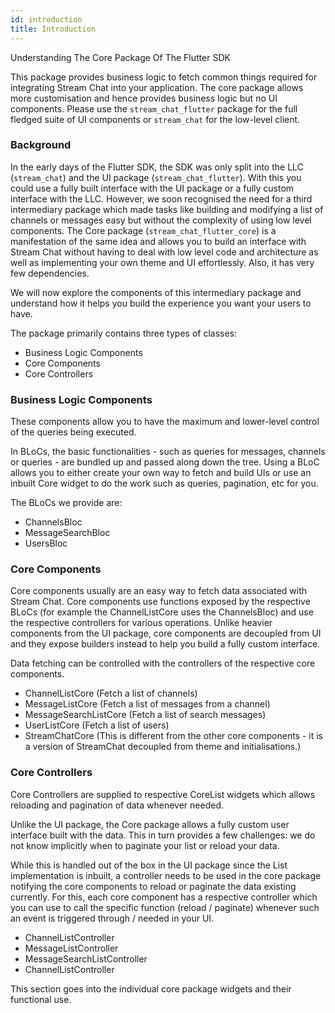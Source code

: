 ```yaml
---
id: introduction
title: Introduction
---
```


Understanding The Core Package Of The Flutter SDK

This package provides business logic to fetch common things required for integrating Stream Chat into your application.
The core package allows more customisation and hence provides business logic but no UI components.
Please use the `stream_chat_flutter` package for the full fledged suite of UI components or `stream_chat` for the low-level client.

### Background

In the early days of the Flutter SDK, the SDK was only split into the LLC (`stream_chat`) and
the UI package (`stream_chat_flutter`). With this you could use a fully built interface with the UI package
or a fully custom interface with the LLC. However, we soon recognised the need for a third intermediary
package which made tasks like building and modifying a list of channels or messages easy but without
the complexity of using low level components. The Core package (`stream_chat_flutter_core`) is a manifestation
of the same idea and allows you to build an interface with Stream Chat without having to deal with
low level code and architecture as well as implementing your own theme and UI effortlessly. 
Also, it has very few dependencies.

We will now explore the components of this intermediary package and understand how it helps you build
the experience you want your users to have.

The package primarily contains three types of classes:

* Business Logic Components
* Core Components
* Core Controllers

### Business Logic Components

These components allow you to have the maximum and lower-level control of the queries being executed.

In BLoCs, the basic functionalities - such as queries for messages, channels or queries - are bundled up
and passed along down the tree. Using a BLoC allows you to either create your own way to fetch and
build UIs or use an inbuilt Core widget to do the work such as queries, pagination, etc for you.

The BLoCs we provide are:

* ChannelsBloc
* MessageSearchBloc
* UsersBloc

### Core Components

Core components usually are an easy way to fetch data associated with Stream Chat.
Core components use functions exposed by the respective BLoCs (for example the ChannelListCore uses the ChannelsBloc)
and use the respective controllers for various operations. Unlike heavier components from the UI
package, core components are decoupled from UI and they expose builders instead to help you build
a fully custom interface.

Data fetching can be controlled with the controllers of the respective core components.

* ChannelListCore (Fetch a list of channels)
* MessageListCore (Fetch a list of messages from a channel)
* MessageSearchListCore (Fetch a list of search messages)
* UserListCore (Fetch a list of users)
* StreamChatCore (This is different from the other core components - it is a version of StreamChat decoupled from theme and initialisations.)

### Core Controllers

Core Controllers are supplied to respective CoreList widgets which allows reloading and pagination of data whenever needed.

Unlike the UI package, the Core package allows a fully custom user interface built with the data. This
in turn provides a few challenges: we do not know implicitly when to paginate your list or reload your data.

While this is handled out of the box in the UI package since the List implementation is inbuilt, a controller
needs to be used in the core package notifying the core components to reload or paginate the data existing
currently. For this, each core component has a respective controller which you can use to call the
specific function (reload / paginate) whenever such an event is triggered through / needed in your UI.

* ChannelListController
* MessageListController
* MessageSearchListController
* ChannelListController

This section goes into the individual core package widgets and their functional use.
